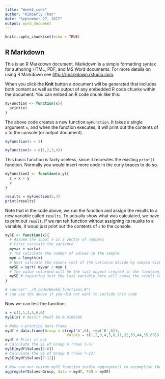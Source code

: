 ```yaml
---
title: "Week6_code"
author: "Kimberly Than"
date: "September 27, 2017"
output: word_document
---
```


```r
knitr::opts_chunk$set(echo = TRUE)
```

## R Markdown

This is an R Markdown document. Markdown is a simple formatting syntax for authoring HTML, PDF, and MS Word documents. For more details on using R Markdown see <http://rmarkdown.rstudio.com>.

When you click the **Knit** button a document will be generated that includes both content as well as the output of any embedded R code chunks within the document. You can embed an R code chunk like this:

```r
myFunction <- function(x){
  print(x)
}
```

The above code creates a new function `myFunction`. It takes a single argument `x`, and when the function executes, it will print out the contents 
of `x` to the console (or output document).

```r
myFunction(x = 2)

myFunction(x = c(1,2,3,4))
```

This basic function is fairly useless, since it recreates the existing `print()` function. Normally you would insert more code in the curly braces
to do so.

```r
myFunction2 <- function(x,y){
  z = x + y
  z
}

results = myFunction(2,4)
print(results)
```
Note that in the code above, we run the function and assign the results to a new variable called `results`. To actually show what was 
calculated, we have to print out `result`. If we ran teh function without assigning its reuslts to a variable, it woud just print out the 
contents of `z` to the console. 

```r
mySE <- function(x){
  # Assume the input x is a vector of numbers
  # First caculate the variance
  myvar = var(x)
  # The calculate the number of values in the sample 
  myn = length(x)
  # Next calcuate the square root of the variance divide by sample size
  mySE = sqrt( myvar / myn )
  # The value returned will be the last object created in the fucntion, in this case mySE
  mySE # repeating just the last variable here will cause the result to print out when run
}

# source("../R_code/Week6_functions.R")
# can use the above if you did not want to include this code 
```

Now we can test the function:
```r
x = c(1,1,3,3,6,6)
mySE(x) # Result shudl be 0.9189366
```

```r
# Make a practice data frame
mydf = data.frame(Group = c(rep('A',6), rep('B',6)),
                            Values = c(1,2,3,4,5,6,11,22,33,44,55,66))
mydf # Print it out
# Calculate the SE of Group A (rows 1-6)
mySE(mydf$Values[1:6])
# Calculate the SE of Group B (rows 7-12)
mySE(mydf$Values[7:12])

# Now use our custom mySE function insdie aggregate() to accomplish the same thing 
aggregate(Values~Group, data = mydf, FUN = mySE)

```